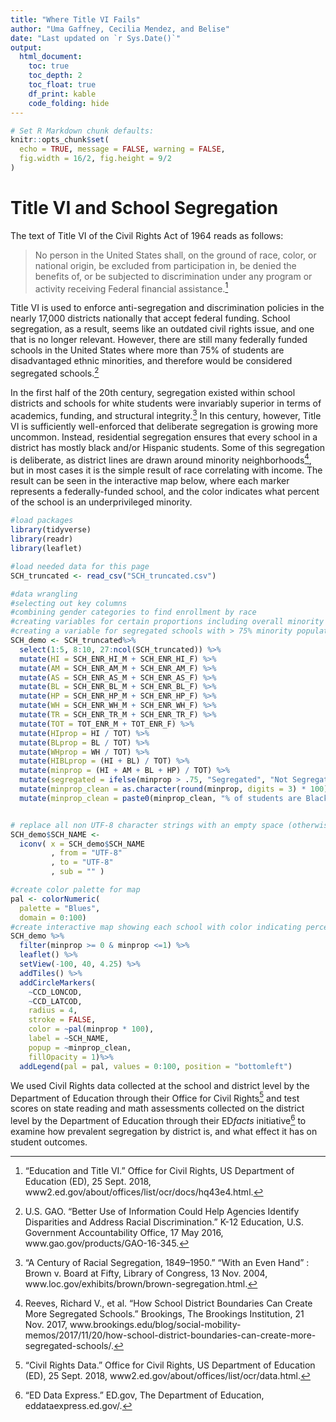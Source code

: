 ---
title: "Where Title VI Fails"
author: "Uma Gaffney, Cecilia Mendez, and Belise"
date: "Last updated on `r Sys.Date()`"
output:
  html_document:
    toc: true
    toc_depth: 2
    toc_float: true
    df_print: kable
    code_folding: hide
---
```{r, echo=FALSE, message=FALSE, warning=FALSE}
# Set R Markdown chunk defaults:
knitr::opts_chunk$set(
  echo = TRUE, message = FALSE, warning = FALSE, 
  fig.width = 16/2, fig.height = 9/2
)
```

<!--
Comments in HTML are like this! 
-->

# Title VI and School Segregation

The text of Title VI of the Civil Rights Act of 1964 reads as follows:

> No person in the United States shall, on the ground of race, color, or national origin, be excluded from participation in, be denied the benefits of, or be subjected to discrimination under any program or activity receiving Federal financial assistance.^[“Education and Title VI.” Office for Civil Rights, US Department of Education (ED), 25 Sept. 2018, www2.ed.gov/about/offices/list/ocr/docs/hq43e4.html.]

Title VI is used to enforce anti-segregation and discrimination policies in the nearly 17,000 districts nationally that accept federal funding. School segregation, as a result, seems like an outdated civil rights issue, and one that is no longer relevant. However, there are still many federally funded schools in the United States where more than 75% of students are disadvantaged ethnic minorities, and therefore would be considered segregated schools.^[U.S. GAO. “Better Use of Information Could Help Agencies Identify Disparities and Address Racial Discrimination.” K-12 Education, U.S. Government Accountability Office, 17 May 2016, www.gao.gov/products/GAO-16-345.] 

In the first half of the 20th century, segregation existed within school districts and schools for white students were invariably superior in terms of academics, funding, and structural integrity.^[“A Century of Racial Segregation, 1849–1950.” "With an Even Hand" : Brown v. Board at Fifty, Library of Congress, 13 Nov. 2004, www.loc.gov/exhibits/brown/brown-segregation.html.] In this century, however, Title VI is sufficiently well-enforced that deliberate segregation is growing more uncommon. Instead, residential segregation ensures that every school in a district has mostly black and/or Hispanic students. Some of this segregation is deliberate, as district lines are drawn around minority neighborhoods^[Reeves, Richard V., et al. “How School District Boundaries Can Create More Segregated Schools.” Brookings, The Brookings Institution, 21 Nov. 2017, www.brookings.edu/blog/social-mobility-memos/2017/11/20/how-school-district-boundaries-can-create-more-segregated-schools/.
], but in most cases it is the simple result of race correlating with income. The result can be seen in the interactive map below, where each marker represents a federally-funded school, and the color indicates what percent of the school is an underprivileged minority.

```{r}
#load packages
library(tidyverse)
library(readr)
library(leaflet)

#load needed data for this page
SCH_truncated <- read_csv("SCH_truncated.csv")

#data wrangling
#selecting out key columns
#combining gender categories to find enrollment by race
#creating variables for certain proportions including overall minority
#creating a variable for segregated schools with > 75% minority population
SCH_demo <- SCH_truncated%>% 
  select(1:5, 8:10, 27:ncol(SCH_truncated)) %>%
  mutate(HI = SCH_ENR_HI_M + SCH_ENR_HI_F) %>%
  mutate(AM = SCH_ENR_AM_M + SCH_ENR_AM_F) %>%
  mutate(AS = SCH_ENR_AS_M + SCH_ENR_AS_F) %>%
  mutate(BL = SCH_ENR_BL_M + SCH_ENR_BL_F) %>%
  mutate(HP = SCH_ENR_HP_M + SCH_ENR_HP_F) %>%
  mutate(WH = SCH_ENR_WH_M + SCH_ENR_WH_F) %>%
  mutate(TR = SCH_ENR_TR_M + SCH_ENR_TR_F) %>%
  mutate(TOT = TOT_ENR_M + TOT_ENR_F) %>%
  mutate(HIprop = HI / TOT) %>%
  mutate(BLprop = BL / TOT) %>%
  mutate(WHprop = WH / TOT) %>%
  mutate(HIBLprop = (HI + BL) / TOT) %>%
  mutate(minprop = (HI + AM + BL + HP) / TOT) %>%
  mutate(segregated = ifelse(minprop > .75, "Segregated", "Not Segregated")) %>%
  mutate(minprop_clean = as.character(round(minprop, digits = 3) * 100)) %>%
  mutate(minprop_clean = paste0(minprop_clean, "% of students are Black, Native American, Pacific Islander, or Hispanic"))


# replace all non UTF-8 character strings with an empty space (otherwise there's an error)
SCH_demo$SCH_NAME <-
  iconv( x = SCH_demo$SCH_NAME
         , from = "UTF-8"
         , to = "UTF-8"
         , sub = "" )

#create color palette for map
pal <- colorNumeric(
  palette = "Blues",
  domain = 0:100)
#create interactive map showing each school with color indicating percent minority
SCH_demo %>%
  filter(minprop >= 0 & minprop <=1) %>%
  leaflet() %>%
  setView(-100, 40, 4.25) %>%
  addTiles() %>%
  addCircleMarkers(
    ~CCD_LONCOD, 
    ~CCD_LATCOD, 
    radius = 4, 
    stroke = FALSE, 
    color = ~pal(minprop * 100), 
    label = ~SCH_NAME, 
    popup = ~minprop_clean,
    fillOpacity = 1)%>%
  addLegend(pal = pal, values = 0:100, position = "bottomleft")
```
We used Civil Rights data collected at the school and district level by the Department of Education through their Office for Civil Rights^[“Civil Rights Data.” Office for Civil Rights, US Department of Education (ED), 25 Sept. 2018, www2.ed.gov/about/offices/list/ocr/data.html.] and test scores on state reading and math assessments collected on the district level by the Department of Education through their ED*facts* initiative^[“ED Data Express.” ED.gov, The Department of Education, eddataexpress.ed.gov/.] to examine how prevalent segregation by district is, and what effect it has on student outcomes.

